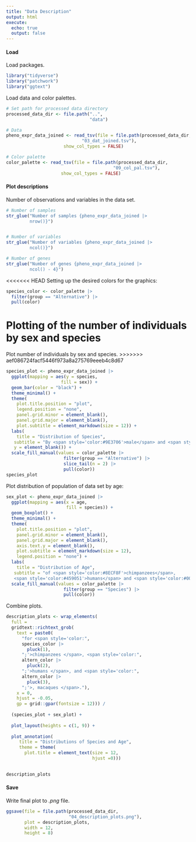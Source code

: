 ```yaml
---
title: "Data Description"
output: html
execute:
  echo: true
  output: false
---
```


#### Load

Load packages.

```r
library("tidyverse")
library("patchwork")
library("ggtext")
```

Load data and color palettes.

```r
# Set path for processed data directory
processed_data_dir <- file.path("..",
                                "data")

# Data
pheno_expr_data_joined <- read_tsv(file = file.path(processed_data_dir,
                             "03_dat_joined.tsv"),
                      show_col_types = FALSE)

# Color palette
color_palette <- read_tsv(file = file.path(processed_data_dir,
                                         "09_col_pal.tsv"),
                     show_col_types = FALSE)
```

#### Plot descriptions

Number of observations and variables in the data set.

```r
# Number of samples
str_glue("Number of samples {pheno_expr_data_joined |>
         nrow()}")


# Number of variables
str_glue("Number of variables {pheno_expr_data_joined |>
         ncol()}")

# Number of genes
str_glue("Number of genes {pheno_expr_data_joined |>
         ncol() - 4}")
```

<<<<<<< HEAD
Setting up the desired colors for the graphics:

```r
species_color <- color_palette |>
  filter(group == "Alternative") |>
  pull(color)
```

Plotting of the number of individuals by sex and species
=======
Plot number of individuals by sex and species.
>>>>>>> aef086724facf5446f973a8a275769eeeb4c8d67

```r
species_plot <- pheno_expr_data_joined |>
  ggplot(mapping = aes(y = species,
                     fill = sex)) +
  geom_bar(color = "black") +
  theme_minimal() +
  theme(
    plot.title.position = "plot",
    legend.position = "none",
    panel.grid.minor = element_blank(),
    panel.grid.major = element_blank(),
    plot.subtitle = element_markdown(size = 12)) +
  labs(
    title = "Distribution of Species",
   subtitle = "By <span style='color:#9E3706'>male</span> and <span style='color:#DE580C'>female</span>",
   y = element_blank()) +
  scale_fill_manual(values = color_palette |>
                      filter(group == "Alternative") |>
                      slice_tail(n = 2) |>
                      pull(color))
species_plot

```

Plot distribution of population of data set by age:

```r
sex_plot <- pheno_expr_data_joined |>
  ggplot(mapping = aes(x = age,
                       fill = species)) +
  geom_boxplot() +
  theme_minimal() +
  theme(
    plot.title.position = "plot",
    panel.grid.minor = element_blank(),
    panel.grid.major = element_blank(),
    axis.text.y = element_blank(),
    plot.subtitle = element_markdown(size = 12),
    legend.position = "none") +
  labs(
    title = "Distribution of Age",
   subtitle = "of <span style='color:#8ECF8F'>chimpanzees</span>,
   <span style='color:#459051'>humans</span> and <span style='color:#00441B'>macaque</span>") +
  scale_fill_manual(values = color_palette |>
                      filter(group == "Species") |>
                      pull(color))

```

Combine plots.

```r
description_plots <- wrap_elements(
  full =
  gridtext::richtext_grob(
    text = paste0(
      "for <span style='color:",
      species_color |>
        pluck(1),
      ";'>chimpanzees </span>, <span style='color:",
      altern_color |>
        pluck(2),
      ";'>humans </span>, and <span style='color:",
      altern_color |>
        pluck(3),
      ";'>, macaques </span>."),
    x = 0,
    hjust = -0.05,
    gp = grid::gpar(fontsize = 12))) /
  
  (species_plot + sex_plot) +
  
  plot_layout(heights = c(1, 9)) +
  
  plot_annotation(
     title = "Distributions of Species and Age",
     theme = theme(
       plot.title = element_text(size = 12,
                                 hjust =0)))
  

description_plots


```

#### Save

Write final plot to *.png* file.

```r
ggsave(file = file.path(processed_data_dir,
                        "04_description_plots.png"),
       plot = description_plots,
       width = 12,
       height = 8)
```
